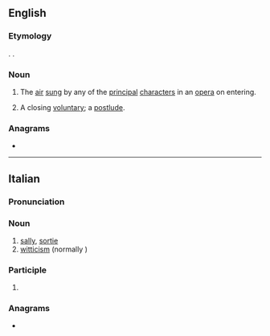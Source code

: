 ==English==

===Etymology===
{{bor|en|it|sortita}}. {{doublet|en|sortie}}.

===Noun===
{{en-noun|?}}

# The [[air]] [[sing|sung]] by any of the [[principal]] [[character]]s in an [[opera]] on entering.
# {{lb|en|music}} A closing [[voluntary]]; a [[postlude]].

===Anagrams===
* {{anagrams|en|a=aiorstt|striato-}}

----

==Italian==

===Pronunciation===
{{it-pr|sortìta}}

===Noun===
{{it-noun|f}}

# [[sally]], [[sortie]]
# [[witticism]] (normally {{m|it|battuta}})

===Participle===
{{head|it|past participle form}}

# {{feminine singular of|it|sortito}}

===Anagrams===
* {{anagrams|it|a=aiorstt|attorsi|ristato|rotasti|sottrai|statori|stirato|stortai|striato}}